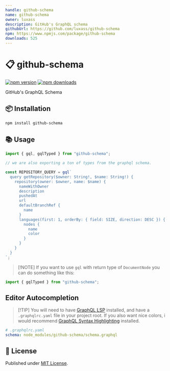 ```yaml
---
handle: github-schema
name: github-schema
owner: luxass
description: GitHub's GraphQL schema
githubUrl: https://github.com/luxass/github-schema
npm: https://www.npmjs.com/package/github-schema
downloads: 525
---
```


# 📋 github-schema

[![npm version][npm-version-src]][npm-version-href]
[![npm downloads][npm-downloads-src]][npm-downloads-href]

GitHub's GraphQL Schema

## 📦 Installation

```sh
npm install github-schema
```

## 📚 Usage

```ts
import { gql, gqlTyped } from "github-schema";

// we are also exporting a ton of types from the graphql schema.

const REPOSITORY_QUERY = gql`
  query getRepository($owner: String!, $name: String!) {
    repository(owner: $owner, name: $name) {
      nameWithOwner
      description
      pushedAt
      url
      defaultBranchRef {
        name
      }
      languages(first: 1, orderBy: { field: SIZE, direction: DESC }) {
        nodes {
          name
          color
        }
      }
    }
  }
`;
```

> \[!NOTE]
> If you want to use `gql` with return type of `DocumentNode` you can do something like this:

```ts
import { gqlTyped } from "github-schema";
```

## Editor Autocompletion

> \[!TIP]
> You will need to have [GraphQL LSP](https://marketplace.visualstudio.com/items?itemName=GraphQL.vscode-graphql) installed, and have a `.graphqlrc.yaml` file in your project root.
> If you also want nice colors, i would recommend [GraphQL Syntax Highlighting](https://marketplace.visualstudio.com/items?itemName=GraphQL.vscode-graphql-syntax) installed.

```yaml
# .graphqlrc.yaml
schema: node_modules/github-schema/schema.graphql
```

## 📄 License

Published under [MIT License](https://github.com/luxass/github-schema/blob/main/LICENSE).

[npm-version-src]: https://img.shields.io/npm/v/github-schema?style=flat&colorA=18181B&colorB=4169E1

[npm-version-href]: https://npmjs.com/package/github-schema

[npm-downloads-src]: https://img.shields.io/npm/dm/github-schema?style=flat&colorA=18181B&colorB=4169E1

[npm-downloads-href]: https://npmjs.com/package/github-schema
